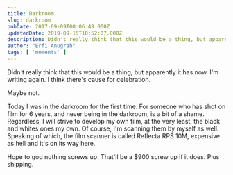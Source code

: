 ```yaml
---
title: Darkroom
slug: darkroom
pubDate: 2017-09-09T00:06:49.000Z
updatedDate: 2019-09-15T10:52:07.000Z
description: Didn't really think that this would be a thing, but apparently it has now. I'm writing again. I think there's cause for celebration.
author: "Erfi Anugrah"
tags: [ 'moments' ]
---
```


Didn't really think that this would be a thing, but apparently it has now. I'm writing again. I think there's cause for celebration.

Maybe not.

Today I was in the darkroom for the first time. For someone who has shot on film for 6 years, and never being in the darkroom, is a bit of a shame. Regardless, I will strive to develop my own film, at the very least, the black and whites ones my own. Of course, I'm scanning them by myself as well. Speaking of which, the film scanner is called Reflecta RPS 10M, expensive as hell and it's on its way here.

Hope to god nothing screws up. That'll be a $900 screw up if it does. Plus shipping.
